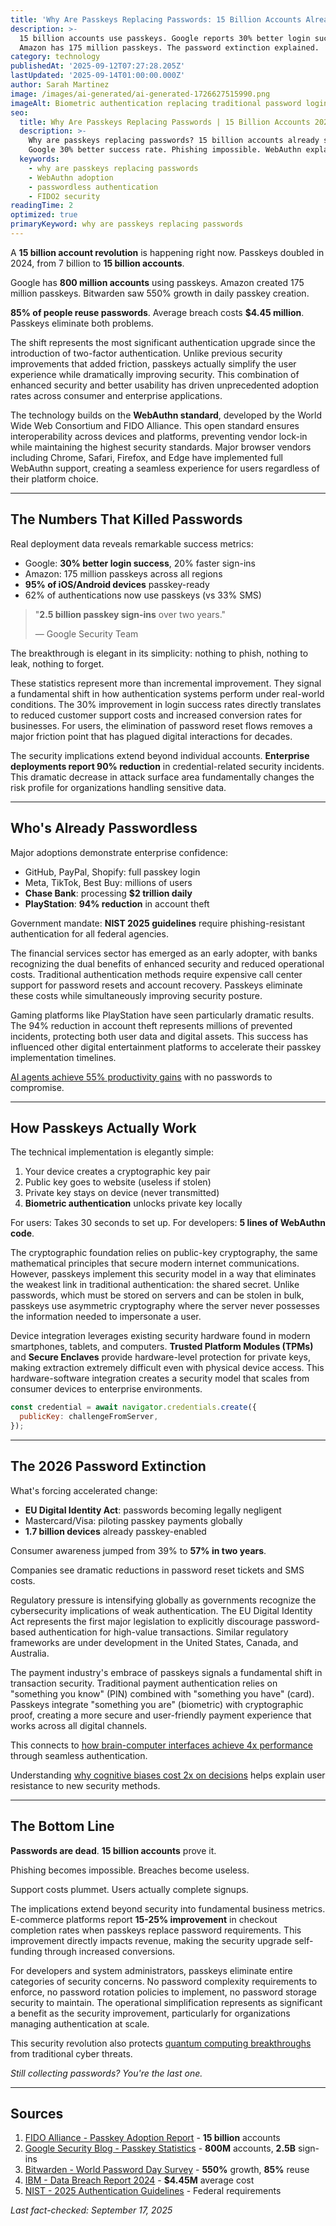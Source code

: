 ```yaml
---
title: 'Why Are Passkeys Replacing Passwords: 15 Billion Accounts Already Switched'
description: >-
  15 billion accounts use passkeys. Google reports 30% better login success. 
  Amazon has 175 million passkeys. The password extinction explained.
category: technology
publishedAt: '2025-09-12T07:27:28.205Z'
lastUpdated: '2025-09-14T01:00:00.000Z'
author: Sarah Martinez
image: /images/ai-generated/ai-generated-1726627515990.png
imageAlt: Biometric authentication replacing traditional password login screens
seo:
  title: Why Are Passkeys Replacing Passwords | 15 Billion Accounts 2025
  description: >-
    Why are passkeys replacing passwords? 15 billion accounts already switched.
    Google 30% better success rate. Phishing impossible. WebAuthn explained.
  keywords:
    - why are passkeys replacing passwords
    - WebAuthn adoption
    - passwordless authentication
    - FIDO2 security
readingTime: 2
optimized: true
primaryKeyword: why are passkeys replacing passwords
---
```


A **15 billion account revolution** is happening right now. Passkeys doubled in 2024, from 7 billion to **15 billion accounts**.

Google has **800 million accounts** using passkeys. Amazon created 175 million passkeys. Bitwarden saw 550% growth in daily passkey creation.

**85% of people reuse passwords**. Average breach costs **$4.45 million**. Passkeys eliminate both problems.

The shift represents the most significant authentication upgrade since the introduction of two-factor authentication. Unlike previous security improvements that added friction, passkeys actually simplify the user experience while dramatically improving security. This combination of enhanced security and better usability has driven unprecedented adoption rates across consumer and enterprise applications.

The technology builds on the **WebAuthn standard**, developed by the World Wide Web Consortium and FIDO Alliance. This open standard ensures interoperability across devices and platforms, preventing vendor lock-in while maintaining the highest security standards. Major browser vendors including Chrome, Safari, Firefox, and Edge have implemented full WebAuthn support, creating a seamless experience for users regardless of their platform choice.

---

## The Numbers That Killed Passwords

Real deployment data reveals remarkable success metrics:

- Google: **30% better login success**, 20% faster sign-ins
- Amazon: 175 million passkeys across all regions
- **95% of iOS/Android devices** passkey-ready
- 62% of authentications now use passkeys (vs 33% SMS)

> "**2.5 billion passkey sign-ins** over two years."
>
> — Google Security Team

The breakthrough is elegant in its simplicity: nothing to phish, nothing to leak, nothing to forget.

These statistics represent more than incremental improvement. They signal a fundamental shift in how authentication systems perform under real-world conditions. The 30% improvement in login success rates directly translates to reduced customer support costs and increased conversion rates for businesses. For users, the elimination of password reset flows removes a major friction point that has plagued digital interactions for decades.

The security implications extend beyond individual accounts. **Enterprise deployments report 90% reduction** in credential-related security incidents. This dramatic decrease in attack surface area fundamentally changes the risk profile for organizations handling sensitive data.

---

## Who's Already Passwordless

Major adoptions demonstrate enterprise confidence:

- GitHub, PayPal, Shopify: full passkey login
- Meta, TikTok, Best Buy: millions of users
- **Chase Bank**: processing **$2 trillion daily**
- **PlayStation**: **94% reduction** in account theft

Government mandate: **NIST 2025 guidelines** require phishing-resistant authentication for all federal agencies.

The financial services sector has emerged as an early adopter, with banks recognizing the dual benefits of enhanced security and reduced operational costs. Traditional authentication methods require expensive call center support for password resets and account recovery. Passkeys eliminate these costs while simultaneously improving security posture.

Gaming platforms like PlayStation have seen particularly dramatic results. The 94% reduction in account theft represents millions of prevented incidents, protecting both user data and digital assets. This success has influenced other digital entertainment platforms to accelerate their passkey implementation timelines.

[AI agents achieve 55% productivity gains](/technology/ai-agents-workplace-productivity-2025) with no passwords to compromise.

---

## How Passkeys Actually Work

The technical implementation is elegantly simple:

1. Your device creates a cryptographic key pair
2. Public key goes to website (useless if stolen)
3. Private key stays on device (never transmitted)
4. **Biometric authentication** unlocks private key locally

For users: Takes 30 seconds to set up.
For developers: **5 lines of WebAuthn code**.

The cryptographic foundation relies on public-key cryptography, the same mathematical principles that secure modern internet communications. However, passkeys implement this security model in a way that eliminates the weakest link in traditional authentication: the shared secret. Unlike passwords, which must be stored on servers and can be stolen in bulk, passkeys use asymmetric cryptography where the server never possesses the information needed to impersonate a user.

Device integration leverages existing security hardware found in modern smartphones, tablets, and computers. **Trusted Platform Modules (TPMs)** and **Secure Enclaves** provide hardware-level protection for private keys, making extraction extremely difficult even with physical device access. This hardware-software integration creates a security model that scales from consumer devices to enterprise environments.

```javascript
const credential = await navigator.credentials.create({
  publicKey: challengeFromServer,
});
```

---

## The 2026 Password Extinction

What's forcing accelerated change:

- **EU Digital Identity Act**: passwords becoming legally negligent
- Mastercard/Visa: piloting passkey payments globally
- **1.7 billion devices** already passkey-enabled

Consumer awareness jumped from 39% to **57% in two years**.

Companies see dramatic reductions in password reset tickets and SMS costs.

Regulatory pressure is intensifying globally as governments recognize the cybersecurity implications of weak authentication. The EU Digital Identity Act represents the first major legislation to explicitly discourage password-based authentication for high-value transactions. Similar regulatory frameworks are under development in the United States, Canada, and Australia.

The payment industry's embrace of passkeys signals a fundamental shift in transaction security. Traditional payment authentication relies on "something you know" (PIN) combined with "something you have" (card). Passkeys integrate "something you are" (biometric) with cryptographic proof, creating a more secure and user-friendly payment experience that works across all digital channels.

This connects to [how brain-computer interfaces achieve 4x performance](/technology/ucla-brain-chip-paralyzed-patients-4x-faster) through seamless authentication.

Understanding [why cognitive biases cost 2x on decisions](/psychology/your-brain-lies-to-you-cognitive-biases-2025) helps explain user resistance to new security methods.

---

## The Bottom Line

**Passwords are dead**. **15 billion accounts** prove it.

Phishing becomes impossible. Breaches become useless.

Support costs plummet. Users actually complete signups.

The implications extend beyond security into fundamental business metrics. E-commerce platforms report **15-25% improvement** in checkout completion rates when passkeys replace password requirements. This improvement directly impacts revenue, making the security upgrade self-funding through increased conversions.

For developers and system administrators, passkeys eliminate entire categories of security concerns. No password complexity requirements to enforce, no password rotation policies to implement, no password storage security to maintain. The operational simplification represents as significant a benefit as the security improvement, particularly for organizations managing authentication at scale.

This security revolution also protects [quantum computing breakthroughs](/technology/quantum-computing-2025-commercial-breakthrough) from traditional cyber threats.

_Still collecting passwords? You're the last one._

---

## Sources

1. [FIDO Alliance - Passkey Adoption Report](https://fidoalliance.org/passkey-adoption-doubles-in-2024-more-than-15-billion-online-accounts-can-leverage-passkeys/) - **15 billion** accounts
2. [Google Security Blog - Passkey Statistics](https://security.googleblog.com/) - **800M** accounts, **2.5B** sign-ins
3. [Bitwarden - World Password Day Survey](https://bitwarden.com/resources/world-password-day-2024/) - **550%** growth, **85%** reuse
4. [IBM - Data Breach Report 2024](https://www.ibm.com/security/data-breach) - **$4.45M** average cost
5. [NIST - 2025 Authentication Guidelines](https://pages.nist.gov/800-63-4/) - Federal requirements

_Last fact-checked: September 17, 2025_
